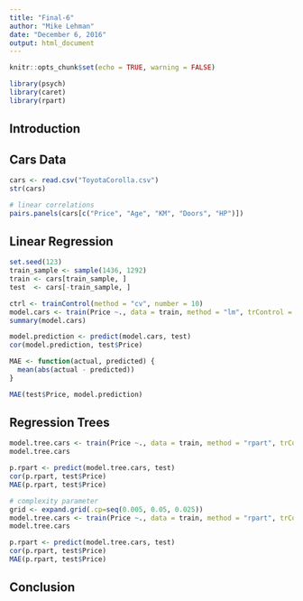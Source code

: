 ```yaml
---
title: "Final-6"
author: "Mike Lehman"
date: "December 6, 2016"
output: html_document
---
```


```r
knitr::opts_chunk$set(echo = TRUE, warning = FALSE)
```

```r
library(psych)
library(caret)
library(rpart)
```

## Introduction

## Cars Data

```r
cars <- read.csv("ToyotaCorolla.csv")
str(cars)
```

```r
# linear correlations
pairs.panels(cars[c("Price", "Age", "KM", "Doors", "HP")])
```

## Linear Regression

```r
set.seed(123)
train_sample <- sample(1436, 1292)
train <- cars[train_sample, ]
test  <- cars[-train_sample, ]
```

```r
ctrl <- trainControl(method = "cv", number = 10)
model.cars <- train(Price ~., data = train, method = "lm", trControl = ctrl)
summary(model.cars)
```

```r
model.prediction <- predict(model.cars, test)
cor(model.prediction, test$Price)
```

```r
MAE <- function(actual, predicted) {
  mean(abs(actual - predicted))  
}

MAE(test$Price, model.prediction)
```

## Regression Trees

```r
model.tree.cars <- train(Price ~., data = train, method = "rpart", trControl = ctrl)
model.tree.cars
```

```r
p.rpart <- predict(model.tree.cars, test)
cor(p.rpart, test$Price)
MAE(p.rpart, test$Price)
```

```r
# complexity parameter
grid <- expand.grid(.cp=seq(0.005, 0.05, 0.025)) 
model.tree.cars <- train(Price ~., data = train, method = "rpart", trControl = ctrl, tuneGrid = grid)
model.tree.cars
```

```r
p.rpart <- predict(model.tree.cars, test)
cor(p.rpart, test$Price)
MAE(p.rpart, test$Price)
```

## Conclusion